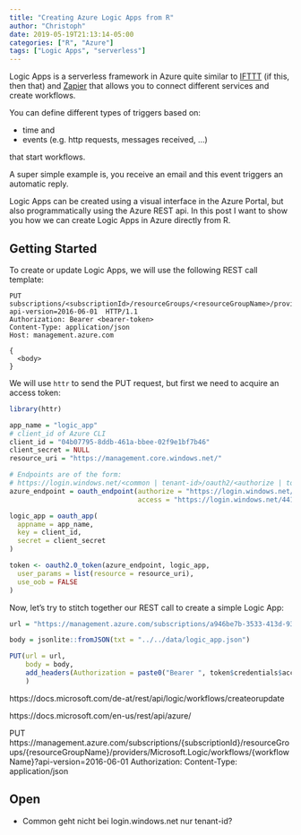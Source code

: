 ```yaml
---
title: "Creating Azure Logic Apps from R"
author: "Christoph"
date: 2019-05-19T21:13:14-05:00
categories: ["R", "Azure"]
tags: ["Logic Apps", "serverless"]
---
```


Logic Apps is a serverless framework in Azure quite similar to [IFTTT](ifttt.com) (if this, then that) and [Zapier](zapier.com) that allows you to connect different services and create workflows. 

You can define different types of triggers based on:

- time and
- events (e.g. http requests, messages received, ...)

that start workflows.

A super simple example is, you receive an email and this event triggers an automatic reply.

Logic Apps can be created using a visual interface in the Azure Portal, but also programmatically using the Azure REST api. In this post I want to show you how we can create Logic Apps in Azure directly from R. 

## Getting Started
To create or update Logic Apps, we will use the following REST call template:
```
PUT subscriptions/<subscriptionId>/resourceGroups/<resourceGroupName>/providers/Microsoft.Logic/workflows/<workflowName>?api-version=2016-06-01  HTTP/1.1
Authorization: Bearer <bearer-token>
Content-Type: application/json
Host: management.azure.com

{
  <body>
}
```

We will use `httr` to send the PUT request, but first we need to acquire an access token:
```r
library(httr)

app_name = "logic_app"
# client_id of Azure CLI
client_id = "04b07795-8ddb-461a-bbee-02f9e1bf7b46"
client_secret = NULL
resource_uri = "https://management.core.windows.net/"

# Endpoints are of the form: 
# https://login.windows.net/<common | tenant-id>/oauth2/<authorize | token>
azure_endpoint = oauth_endpoint(authorize = "https://login.windows.net/441ec6d2-e277-43f8-b599-8dc54649d5c8/oauth2/authorize",
                                access = "https://login.windows.net/441ec6d2-e277-43f8-b599-8dc54649d5c8/oauth2/token")

logic_app = oauth_app(
  appname = app_name,
  key = client_id,
  secret = client_secret
)

token <- oauth2.0_token(azure_endpoint, logic_app,
  user_params = list(resource = resource_uri),
  use_oob = FALSE
)
```

Now, let's try to stitch together our REST call to create a simple Logic App:
```r
url = "https://management.azure.com/subscriptions/a946be7b-3533-413d-9366-91e10c0b209b/resourceGroups/serverless/providers/Microsoft.Logic/workflows/serverless_testworkflow?api-version=2016-06-01"

body = jsonlite::fromJSON(txt = "../../data/logic_app.json")

PUT(url = url, 
    body = body,
    add_headers(Authorization = paste0("Bearer ", token$credentials$access_token))
    )
```



https://docs.microsoft.com/de-at/rest/api/logic/workflows/createorupdate

https://docs.microsoft.com/en-us/rest/api/azure/

PUT https://management.azure.com/subscriptions/{subscriptionId}/resourceGroups/{resourceGroupName}/providers/Microsoft.Logic/workflows/{workflowName}?api-version=2016-06-01
Authorization: 
Content-Type: application/json


## Open
- Common geht nicht bei login.windows.net nur tenant-id?
